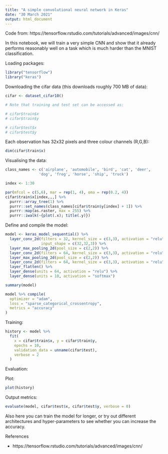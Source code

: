 ```yaml
---
title: "A simple convolutional neural network in Keras"
date: "30 March 2021"
output: html_document
---
```


Code from: https://tensorflow.rstudio.com/tutorials/advanced/images/cnn/

In this notebook, we will train a very simple CNN and show that it already performs reasonably well on a task which is much harder than the MNIST classification.

Loading packages:

```r
library("tensorflow")
library("keras")
```

Downloading the cifar data (this downloads roughly 700 MB of data):

```r
cifar <- dataset_cifar10()

# Note that training and test set can be accessed as:

# cifar$train$x
# cifar$train$y

# cifar$test$x
# cifar$test$y

```

Each observation has 32x32 pixels and three colour channels (R,G,B):

```r
dim(cifar$train$x)
```

Visualising the data:

```r
class_names <- c('airplane', 'automobile', 'bird', 'cat', 'deer',
               'dog', 'frog', 'horse', 'ship', 'truck')

index <- 1:30

par(mfcol = c(5,6), mar = rep(1, 4), oma = rep(0.2, 4))
cifar$train$x[index,,,] %>% 
  purrr::array_tree(1) %>%
  purrr::set_names(class_names[cifar$train$y[index] + 1]) %>% 
  purrr::map(as.raster, max = 255) %>%
  purrr::iwalk(~{plot(.x); title(.y)})
```

Define and compile the model:

```r
model <- keras_model_sequential() %>% 
  layer_conv_2d(filters = 32, kernel_size = c(3,3), activation = "relu", 
                input_shape = c(32,32,3)) %>% 
  layer_max_pooling_2d(pool_size = c(2,2)) %>% 
  layer_conv_2d(filters = 64, kernel_size = c(3,3), activation = "relu") %>% 
  layer_max_pooling_2d(pool_size = c(2,2)) %>% 
  layer_conv_2d(filters = 64, kernel_size = c(3,3), activation = "relu") %>% 
  layer_flatten() %>% 
  layer_dense(units = 64, activation = "relu") %>% 
  layer_dense(units = 10, activation = "softmax")

summary(model)

model %>% compile(
  optimizer = "adam",
  loss = "sparse_categorical_crossentropy",
  metrics = "accuracy"
)
```

Training:

```r
history <- model %>% 
  fit(
    x = cifar$train$x, y = cifar$train$y,
    epochs = 10,
    validation_data = unname(cifar$test),
    verbose = 2
  )

```

Evaluation:

Plot:

```r
plot(history)
```

Output metrics:

```r
evaluate(model, cifar$test$x, cifar$test$y, verbose = 0)
```

Also here you can train the model for longer, or try out different architectures and hyper-parameters to see whether you can increase the accuracy.


References

  - https://tensorflow.rstudio.com/tutorials/advanced/images/cnn/